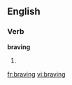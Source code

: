 ==English==

===Verb===
'''braving'''

# {{present participle of|[[brave]]}}

[[fr:braving]]
[[vi:braving]]